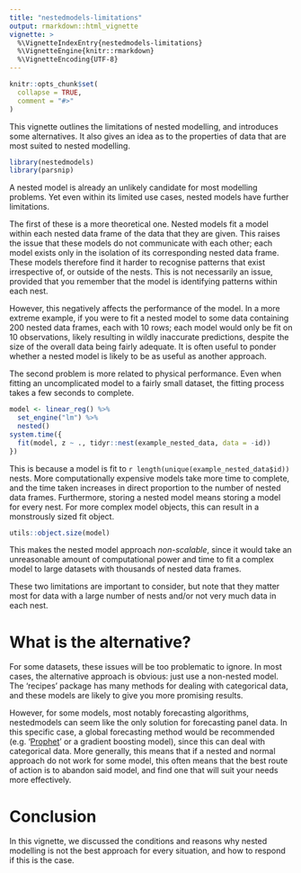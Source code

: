 ```yaml
---
title: "nestedmodels-limitations"
output: rmarkdown::html_vignette
vignette: >
  %\VignetteIndexEntry{nestedmodels-limitations}
  %\VignetteEngine{knitr::rmarkdown}
  %\VignetteEncoding{UTF-8}
---
```


```r
knitr::opts_chunk$set(
  collapse = TRUE,
  comment = "#>"
)
```

This vignette outlines the limitations of nested modelling, and introduces some alternatives. It also gives an idea as to the properties of data that are most suited to nested modelling.

```r
library(nestedmodels)
library(parsnip)
```

A nested model is already an unlikely candidate for most modelling problems.
Yet even within its limited use cases, nested models have further limitations.

The first of these is a more theoretical one. Nested models fit a model within each nested data frame of the data that they are given. This raises the issue that these models do not communicate with each other; each model exists only in the isolation of its corresponding nested data frame. These models therefore find it harder to recognise patterns that exist irrespective of, or outside of the nests. This is not necessarily an issue, provided that you remember that the model is identifying patterns within each nest.

However, this negatively affects the performance of the model. In a more extreme example, if you were to fit a nested model to some data containing 200 nested data frames, each with 10 rows; each model would only be fit on 10 observations, likely resulting in wildly inaccurate predictions, despite the size of the overall data being fairly adequate. It is often useful to ponder whether a nested model is likely to be as useful as another approach.

The second problem is more related to physical performance. Even when fitting an uncomplicated model to a fairly small dataset, the fitting process takes a few seconds to complete.

```r
model <- linear_reg() %>%
  set_engine("lm") %>%
  nested()
system.time({
  fit(model, z ~ ., tidyr::nest(example_nested_data, data = -id))
})

```

This is because a model is fit to `r length(unique(example_nested_data$id))` nests. More computationally expensive models take more time to complete, and the time taken increases in direct proportion to the number of nested data frames. Furthermore, storing a nested model means storing a model for every nest. For more complex model objects, this can result in a monstrously sized fit object.

```r
utils::object.size(model)
```

This makes the nested model approach *non-scalable*, since it would take an unreasonable amount of computational power and time to fit a complex model to large datasets with thousands of nested data frames.

These two limitations are important to consider, but note that they matter most for data with a large number of nests and/or not very much data in each nest.

# What is the alternative?
For some datasets, these issues will be too problematic to ignore. In most cases, the alternative approach is obvious: just use a non-nested model. The 'recipes' package has many methods for dealing with categorical data, and these models are likely to give you more promising results.

However, for some models, most notably forecasting algorithms, nestedmodels can seem like the only solution for forecasting panel data. In this specific case, a global forecasting method would be recommended (e.g. '[Prophet](https://facebook.github.io/prophet/)' or a gradient boosting model), since this can deal with categorical data. More generally, this means that if a nested and normal approach do not work for some model, this often means that the best route of action is to abandon said model, and find one that will suit your needs more effectively.

# Conclusion
In this vignette, we discussed the conditions and reasons why nested modelling is not the best approach for every situation, and how to respond if this is the case.

